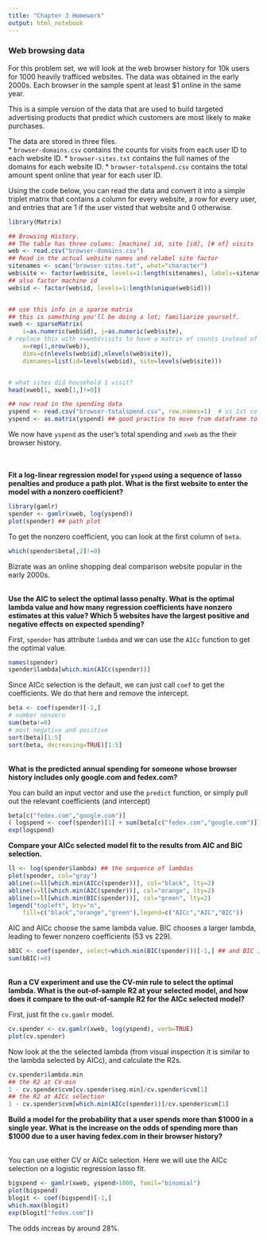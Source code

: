 ```yaml
---
title: "Chapter 3 Homework"
output: html_notebook
---
```


### Web browsing data

For this problem set, we will look at the web browser history for 10k users for 1000 heavily trafficed websites.  The data was obtained in the early 2000s.  Each browser in the sample spent at least $1 online in the same year.

This is a simple version of the data that are used to build targeted advertising products that predict which customers are most likely to make purchases. 

The data are stored in three files.  
* `browser-domains.csv` contains the counts for visits from each user ID to each website ID.
* `browser-sites.txt` contains the full names of the domains for each website ID.
* `browser-totalspend.csv` contains the total amount spent online that year for each user ID. 

Using the code below, you can read the data and convert it into a simple triplet matrix that contains a column for every website, a row for every user, and entries that are 1 if the user visted that website and 0 otherwise. 


```R
library(Matrix)

## Browsing History. 
## The table has three colums: [machine] id, site [id], [# of] visits
web <- read.csv("browser-domains.csv")
## Read in the actual website names and relabel site factor
sitenames <- scan("browser-sites.txt", what="character")
web$site <- factor(web$site, levels=1:length(sitenames), labels=sitenames)
## also factor machine id
web$id <- factor(web$id, levels=1:length(unique(web$id)))


## use this info in a sparse matrix
## this is something you'll be doing a lot; familiarize yourself.
xweb <- sparseMatrix(
	i=as.numeric(web$id), j=as.numeric(web$site), 
# replace this with x=web$visits to have a matrix of counts instead of binary 0/1
	x=rep(1,nrow(web)), 
	dims=c(nlevels(web$id),nlevels(web$site)),
	dimnames=list(id=levels(web$id), site=levels(web$site)))


# what sites did household 1 visit?
head(xweb[1, xweb[1,]!=0])

## now read in the spending data 
yspend <- read.csv("browser-totalspend.csv", row.names=1)  # us 1st column as row names
yspend <- as.matrix(yspend) ## good practice to move from dataframe to matrix
```

We now have `yspend` as the user's total spending and `xweb` as the their browser history.  
<br>
<br>

**Fit a log-linear regression model for `yspend` using a sequence of lasso penalties and produce a path plot.  What is the first website to enter the model with a nonzero coefficient?**

```r
library(gamlr)
spender <- gamlr(xweb, log(yspend))
plot(spender) ## path plot
```
To get the nonzero coefficient, you can look at the first column of `beta`.  

```r
which(spender$beta[,2]!=0)
```
Bizrate was an online shopping deal comparison website popular in the early 2000s.  

<br>
**Use the AIC to select the optimal lasso penalty.  What is the optimal lambda value and how many regression coefficients have nonzero estimates at this value?  Which 5 websites have the largest positive and negative effects on expected spending?**

First, `spender` has attribute `lambda` and we can use the `AICc` function to get the optimal value.
```r
names(spender)
spender$lambda[which.min(AICc(spender))]
```

Since AICc selection is the default, we can just call `coef` to get the coefficients.  We do that here and remove the intercept.
```R
beta <- coef(spender)[-1,]
# number nonzero
sum(beta!=0)
# most negative and positive 
sort(beta)[1:5]
sort(beta, decreasing=TRUE)[1:5]
```


<br> 
**What is the predicted annual spending for someone whose browser history includes only google.com and fedex.com?**

You can build an input vector and use the `predict` function, or simply pull out the relevant coefficients (and intercept)
```r
beta[c("fedex.com","google.com")]
( logspend <- coef(spender)[1] + sum(beta[c("fedex.com","google.com")]) )
exp(logspend)
```

**Compare your AICc selected model fit to the results from AIC and BIC selection.**

```R
ll <- log(spender$lambda) ## the sequence of lambdas
plot(spender, col="gray")
abline(v=ll[which.min(AICc(spender))], col="black", lty=2)
abline(v=ll[which.min(AIC(spender))], col="orange", lty=2)
abline(v=ll[which.min(BIC(spender))], col="green", lty=2)
legend("topleft", bty="n",
	fill=c("black","orange","green"),legend=c("AICc","AIC","BIC"))
```
AIC and AICc choose the same lambda value.  BIC chooses a larger lambda, leading to fewer nonzero coefficients (53 vs 229).
```r
bBIC <- coef(spender, select=which.min(BIC(spender)))[-1,] ## and BIC instead
sum(bBIC!=0)
```

<br>
**Run a CV experiment and use the CV-min rule to select the optimal lambda.  What is the out-of-sample R2 at your selected model, and how does it compare to the out-of-sample R2 for the AICc selected model?**

First, just fit the `cv.gamlr` model.
```r
cv.spender <- cv.gamlr(xweb, log(yspend), verb=TRUE)
plot(cv.spender)
```

Now look at the the selected lambda (from visual inspection it is similar to the lambda selected by AICc), and calculate the R2s.
```r
cv.spender$lambda.min
## the R2 at CV-min
1 - cv.spender$cvm[cv.spender$seg.min]/cv.spender$cvm[1]
## the R2 at AICc selection
1 - cv.spender$cvm[which.min(AICc(spender))]/cv.spender$cvm[1]
```

**Build a model for the probability that a user spends more than $1000 in a single year.  What is the increase on the odds of spending more than $1000 due to a user having fedex.com in their browser history?**
<br> <br>

You can use either CV or AICc selection.  Here we will use the AICc selection on a logistic regression lasso fit.
```r
bigspend <- gamlr(xweb, yspend>1000, famil="binomial")
plot(bigspend)
blogit <- coef(bigspend)[-1,]
which.max(blogit)
exp(blogit["fedex.com"])
```
The odds increas by around 28%.
<br> <br>
